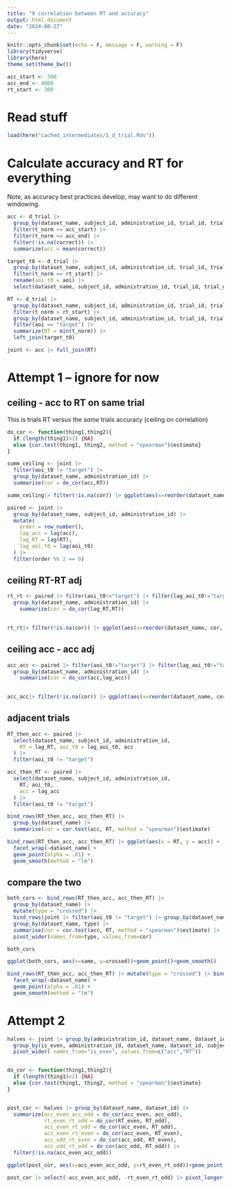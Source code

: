 ```yaml
---
title: "9 correlation between RT and accuracy"
output: html_document
date: "2024-08-27"
---
```


```r
knitr::opts_chunk$set(echo = F, message = F, warning = F)
library(tidyverse)
library(here)
theme_set(theme_bw())

acc_start <- 300
acc_end <- 4000
rt_start <- 300
```

# Read stuff

```r
load(here("cached_intermediates/1_d_trial.Rds"))

```

# Calculate accuracy and RT for everything

Note, as accuracy best practices develop, may want to do different windowing.

```r
acc <- d_trial |>
  group_by(dataset_name, subject_id, administration_id, trial_id, trial_order, dataset_id) |>
  filter(t_norm >= acc_start) |>
  filter(t_norm <= acc_end) |>
  filter(!is.na(correct)) |>
  summarize(acc = mean(correct))

target_t0 <- d_trial |>
  group_by(dataset_name, subject_id, administration_id, trial_id, trial_order, dataset_id) |>
  filter(t_norm == rt_start) |>
  rename(aoi_t0 = aoi) |>
  select(dataset_name, subject_id, administration_id, trial_id, trial_order, dataset_id, aoi_t0)

RT <- d_trial |>
  group_by(dataset_name, subject_id, administration_id, trial_id, trial_order, dataset_id) |>
  filter(t_norm > rt_start) |>
  group_by(dataset_name, subject_id, administration_id, trial_id, trial_order, dataset_id) |>
  filter(aoi == "target") |>
  summarize(RT = min(t_norm)) |>
  left_join(target_t0)

joint <- acc |> full_join(RT)
```


# Attempt 1 -- ignore for now
## ceiling - acc to RT on same trial  

This is trials RT versus the *same* trials accuracy (ceiling on correlation)

```r
do_cor <- function(thing1,thing2){
  if (length(thing1)<2) {NA}
  else {cor.test(thing1, thing2, method = "spearman")$estimate}
}

summ_ceiling <- joint |>
  filter(aoi_t0 != "target") |>
  group_by(dataset_name, administration_id) |>
  summarise(cor = do_cor(acc,RT))

summ_ceiling|> filter(!is.na(cor)) |> ggplot(aes(x=reorder(dataset_name, cor, mean), y=cor))+geom_point(alpha=.05, color="blue")+stat_summary(fun.data="mean_cl_boot")+  theme(axis.text.x=element_text(angle=45, vjust=1, hjust=1))+geom_hline(yintercept=0)+labs(y="corr acc-RT same trial", x="dataset")
```

```r

paired <- joint |>
  group_by(dataset_name, subject_id, administration_id) |>
  mutate(
    order = row_number(),
    lag_acc = lag(acc),
    lag_RT = lag(RT),
    lag_aoi_t0 = lag(aoi_t0)
  ) |>
  filter(order %% 2 == 0)
```

## ceiling RT-RT adj

```r
rt_rt <- paired |> filter(aoi_t0!="target") |> filter(lag_aoi_t0!="target") |> 
  group_by(dataset_name, administration_id) |> 
    summarise(cor = do_cor(lag_RT,RT))
  

rt_rt|> filter(!is.na(cor)) |> ggplot(aes(x=reorder(dataset_name, cor, mean), y=cor))+geom_point(alpha=.05, color="blue")+stat_summary(fun.data="mean_cl_boot")+  theme(axis.text.x=element_text(angle=45, vjust=1, hjust=1))+geom_hline(yintercept=0)+labs(y="corr RT-RT adj trial", x="dataset")
```


## ceiling acc - acc adj

```r
acc_acc <- paired |> filter(aoi_t0!="target") |> filter(lag_aoi_t0!="target") |> 
  group_by(dataset_name, administration_id) |> 
    summarise(cor = do_cor(acc,lag_acc))
  

acc_acc|> filter(!is.na(cor)) |> ggplot(aes(x=reorder(dataset_name, cor, mean), y=cor))+geom_point(alpha=.05, color="blue")+stat_summary(fun.data="mean_cl_boot")+  theme(axis.text.x=element_text(angle=45, vjust=1, hjust=1))+geom_hline(yintercept=0)+labs(y="corr RT-RT adj trial", x="dataset")
```

## adjacent trials

```r


RT_then_acc <- paired |>
  select(dataset_name, subject_id, administration_id,
    RT = lag_RT, aoi_t0 = lag_aoi_t0, acc
  ) |>
  filter(aoi_t0 != "target")

acc_then_RT <- paired |>
  select(dataset_name, subject_id, administration_id,
    RT, aoi_t0,
    acc = lag_acc
  ) |>
  filter(aoi_t0 != "target")

bind_rows(RT_then_acc, acc_then_RT) |>
  group_by(dataset_name) |>
  summarise(cor = cor.test(acc, RT, method = "spearman")$estimate)

bind_rows(RT_then_acc, acc_then_RT) |> ggplot(aes(x = RT, y = acc)) +
  facet_wrap(~dataset_name) +
  geom_point(alpha = .01) +
  geom_smooth(method = "lm")
```
## compare the two

```r
both_cors <- bind_rows(RT_then_acc, acc_then_RT) |>
  group_by(dataset_name) |>
  mutate(type = "crossed") |>
  bind_rows(joint |> filter(aoi_t0 != "target") |> group_by(dataset_name) |> mutate(type = "same")) |>
  group_by(dataset_name, type) |>
  summarise(cor = cor.test(acc, RT, method = "spearman")$estimate) |> 
  pivot_wider(names_from=type, values_from=cor)

both_cors

ggplot(both_cors, aes(x=same, y=crossed))+geom_point()+geom_smooth()
```
```r

bind_rows(RT_then_acc, acc_then_RT) |> mutate(type = "crossed") |> bind_rows(joint |> filter(aoi_t0 != "target") |> mutate(type="same")) |> ggplot(aes(x = RT, y = acc, color=type)) +
  facet_wrap(~dataset_name) +
  geom_point(alpha = .01) +
  geom_smooth(method = "lm")

```

# Attempt 2

```r
halves <- joint |> group_by(administration_id, dataset_name, dataset_id, subject_id) |> mutate(row=row_number(), is_even=ifelse(row%%2==0, "even", "odd"), RT=ifelse(aoi_t0=="target", NA, RT)) |> 
  group_by(is_even, administration_id, dataset_name, dataset_id, subject_id) |> summarize(acc=mean(acc, na.rm=T), RT=mean(RT, na.rm=T)) |> 
  pivot_wider( names_from="is_even", values_from=c("acc","RT"))


do_cor <- function(thing1,thing2){
  if (length(thing1)<2) {NA}
  else {cor.test(thing1, thing2, method = "spearman")$estimate}
}


post_cor <- halves |> group_by(dataset_name, dataset_id) |> 
  summarize(acc_even_acc_odd = do_cor(acc_even, acc_odd),
            rt_even_rt_odd = do_cor(RT_even, RT_odd),
            acc_even_rt_odd = do_cor(acc_even, RT_odd),
            acc_even_rt_even = do_cor(acc_even, RT_even),
            acc_odd_rt_even = do_cor(acc_odd, RT_even), 
            acc_odd_rt_odd = do_cor(acc_odd, RT_odd)) |> 
  filter(!is.na(acc_even_acc_odd))

```
```r
ggplot(post_cor, aes(x=acc_even_acc_odd, y=rt_even_rt_odd))+geom_point()+geom_smooth(method="lm")+geom_abline()

post_cor |> select(-acc_even_acc_odd, -rt_even_rt_odd) |> pivot_longer(starts_with("acc")) |> ggplot( aes(x=reorder(dataset_name, value,mean), y=value, color=name))+geom_point()+theme(axis.text.x=element_text(angle=45, vjust=1, hjust=1))+geom_hline(yintercept=0)
```
